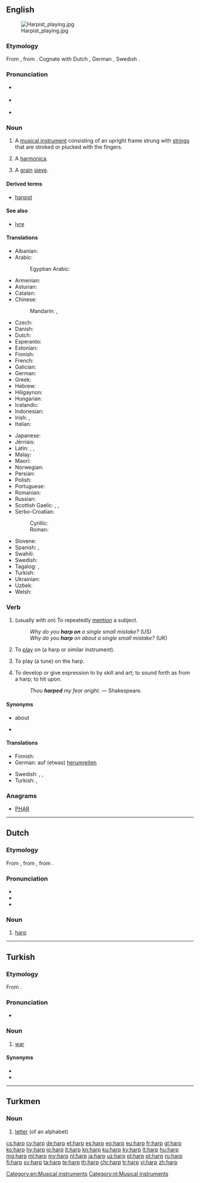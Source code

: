 {{also|Harp}}
==English==

{{wikipedia}}
[[Image:Harpist playing.jpg|thumb]]

===Etymology===
From {{etyl|ang|en}} {{term|hearpe|lang=ang}}, from {{etyl|gem-pro|en}} {{m|gem-pro|*harpǭ}}. Cognate with Dutch {{term|harp|lang=nl}}, German {{term|Harfe|lang=de}}, Swedish {{term|harpa|lang=sv}}.

===Pronunciation===
* {{a|UK}} {{IPA|/hɑːp/|lang=en}}
* {{a|US}} {{IPA|/hɑɹp/|lang=en}}
* {{rhymes|ɑː(r)p|lang=en}}

===Noun===
{{en-noun}}

# A [[musical instrument]] consisting of an upright frame strung with [[string]]s that are stroked or plucked with the fingers.
# {{context|colloquial|lang=en}} A [[harmonica]].
# {{context|Scotland|lang=en}} A [[grain]] [[sieve]].

====Derived terms====
* [[harpist]]

====See also====
* [[lyre]]

====Translations====
{{trans-top|musical instrument}}
* Albanian: {{t|sq|harpë|f}}
* Arabic: {{t|ar|قيثارة|f|tr=qiθara|sc=Arab}}
*: Egyptian Arabic: {{t|arz|هارب|m|tr=harb|sc=Arab}}
* Armenian: {{t|hy|տավիղ|tr=taviġ}}
* Asturian: {{t|ast|arpa|f}}
* Catalan: {{t|ca|arpa|f}}
* Chinese:
*: Mandarin: {{t|cmn|豎琴|sc=Hani}}, {{t+|cmn|竖琴|tr=shùqín|sc=Hani}}
* Czech: {{t+|cs|harfa|f}}
* Danish: {{t|da|harpe}}
* Dutch: {{t+|nl|harp|f}}
* Esperanto: {{t|eo|harpo}}
* Estonian: {{t|et|harf}}
* Finnish: {{t+|fi|harppu}}
* French: {{t+|fr|harpe|f}}
* Galician: {{t+|gl|arpa|f}}
* German: {{t+|de|Harfe|f}}
* Greek: {{t+|el|άρπα|f|tr=árpa}}
* Hebrew: {{t+|he|נֵבֶל}}
* Hiligaynon: {{t|hil|arpa|alt=árpa}}
* Hungarian: {{t+|hu|hárfa}}
* Icelandic: {{t+|is|harpa}}
* Indonesian: {{t+|id|harpa}}
* Irish: {{t+|ga|cláirseach|f}}, {{t+|ga|cruit|f}}
* Italian: {{t+|it|arpa|f}}
{{trans-mid}}
* Japanese: {{t+|ja|ハープ|sc=Jpan|tr=hāpu}}
* Jèrriais: {{t|roa-jer|harpe|f}}
* Latin: {{t|la|sambuca|f}}, {{t|la|harpa|f}}, {{t|la|psalterium|n}}
* Malay: {{t|ms|harpa}}
* Maori: {{t|mi|hāpa}}
* Norwegian: {{t+|no|harpe|m|f}}
* Persian: {{t+|fa|چنگ|tr=čang|sc=fa-Arab}}
* Polish: {{t+|pl|harfa|f}}
* Portuguese: {{t+|pt|harpa|f}}
* Romanian: {{t+|ro|harfă|f}}
* Russian: {{t+|ru|арфа|f|tr=árfa}}
* Scottish Gaelic: {{t|gd|clàrsach|f}}, {{t|gd|troman|m}}, {{t|gd|troman-ciùil|m}}
* Serbo-Croatian:
*: Cyrillic: {{t|sh|харфа|f}}
*: Roman: {{t+|sh|harfa|f}}
* Slovene: {{t+|sl|harfa|f}}
* Spanish: {{t+|es|arpa|f}}, {{t|es|harpa|f}}
* Swahili: {{t|sw|kinubi}}
* Swedish: {{t+|sv|harpa|c}}
* Tagalog: {{t|tl|arpa|f}}, {{t+|tl|alpa}}
* Turkish: {{t+|tr|arp}}
* Ukrainian: {{t+|uk|арфа|tr=árfa|sc=Cyrl}}
* Uzbek: {{t+|uz|arfa}}
* Welsh: {{t+|cy|telyn|f}}
{{trans-bottom}}

===Verb===
{{en-verb}}

# (usually with ''on'') To repeatedly [[mention]] a subject.
#: ''Why do you '''harp on''' a single small mistake?'' (US)
#: ''Why do you '''harp''' on about a single small mistake?'' (UK)
# {{context|transitive|lang=en}} To [[play]] on (a harp or similar instrument).
# {{context|transitive|lang=en}} To play (a tune) on the harp.
# {{context|transitive|lang=en}} To develop or give expression to by skill and art; to sound forth as from a harp; to hit upon.
#: ''Thou '''harped''' my fear aright.'' &mdash; Shakespeare.

====Synonyms====
* {{l|en|keep on}} about
* {{l|en|perseverate}}

====Translations====
{{trans-top|to repeatedly mention a subject}}
* Finnish: {{t+|fi|jankuttaa}}
* German: auf (etwas) [[herumreiten]]
{{trans-mid}}
* Swedish: {{t+|sv|tjata}}, {{t+|sv|älta}}, {{t+|sv|mala}}
* Turkish: {{t|tr|ısrarla belirtmek}}, {{qualifier|bir şeyin}} {{t|tr|ısrarla üzerinde durmak}}
{{trans-bottom}}

===Anagrams===
* [[PHAR#English|PHAR]]

[[Category:en:Musical instruments]]

----

==Dutch==
{{wikipedia|lang=nl}}

===Etymology===
From {{etyl|dum|nl}} {{term|harpe|lang=dum}}, from {{etyl|odt|nl}} {{m|odt|*harpa}}, from {{etyl|gem-pro|nl}} {{m|gem-pro|*harpǭ}}.

===Pronunciation===
* {{rhymes|ɑrp|lang=nl}}
* {{audio|Nl-harp.ogg|audio|lang=nl}}
* {{IPA|/hɑrp/|lang=nl}}

===Noun===
{{nl-noun|f|g2=m|-en|harpje}}

# [[#English|harp]]

[[Category:nl:Musical instruments]]

----

==Turkish==

===Etymology===
From {{etyl|ar|tr}} {{term|حرب|tr=ḥarb|lang=ar|sc=Arab}}.

===Pronunciation===
* {{IPA|/hɑrp/|lang=tr}}

===Noun===
{{tr-noun}}

# {{context|dated|lang=tr}} [[war]]

====Synonyms====
* {{t+|tr|savaş}}
* {{t+|tr|cenk}}

----

==Turkmen==

===Noun===
{{tk-noun}}

# [[letter]] (of an alphabet)

[[cs:harp]]
[[cy:harp]]
[[de:harp]]
[[et:harp]]
[[es:harp]]
[[eo:harp]]
[[eu:harp]]
[[fr:harp]]
[[gl:harp]]
[[ko:harp]]
[[hy:harp]]
[[io:harp]]
[[it:harp]]
[[kn:harp]]
[[ku:harp]]
[[ky:harp]]
[[lt:harp]]
[[hu:harp]]
[[mg:harp]]
[[ml:harp]]
[[my:harp]]
[[nl:harp]]
[[ja:harp]]
[[uz:harp]]
[[pl:harp]]
[[pt:harp]]
[[ru:harp]]
[[fi:harp]]
[[sv:harp]]
[[ta:harp]]
[[te:harp]]
[[th:harp]]
[[chr:harp]]
[[tr:harp]]
[[vi:harp]]
[[zh:harp]]